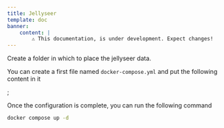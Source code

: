 ```yaml
---
title: Jellyseer
template: doc
banner:
    content: |
        ⚠️ This documentation, is under development. Expect changes!
---
```



<WarnBanner />


Create a folder in which to place the jellyseer data.

You can create a first file named `docker-compose.yml` and put the following content in it

<ShowCode url="https://raw.githubusercontent.com/gamingdy/My-HomeLab/main/jellyseer/docker-compose.yml" language="yml" title="docker-compose.yml" />;

Once the configuration is complete, you can run the following command

```bash
docker compose up -d
```
